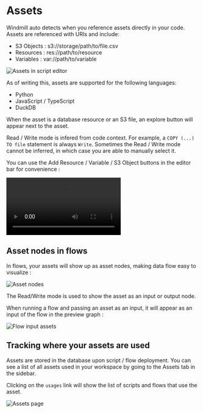 # Assets

Windmill auto detects when you reference assets directly in your code. Assets are referenced with URIs and include:

- S3 Objects : s3://storage/path/to/file.csv
- Resources : res://path/to/resource
- Variables : var://path/to/variable

![Assets in script editor](./assets_in_script_editor.png 'Assets in script editor')

As of writing this, assets are supported for the following languages:

- Python
- JavaScript / TypeScript
- DuckDB

When the asset is a database resource or an S3 file, an explore button will appear next to the asset.

Read / Write mode is infered from code context.
For example, a `COPY (...) TO file` statement is always `Write`.
Sometimes the Read / Write mode cannot be inferred, in which case you are able to manually select it.

You can use the Add Resource / Variable / S3 Object buttons in the editor bar for convenience :

<video
	className="border-2 rounded-lg object-cover w-full h-full dark:border-gray-800"
	autoPlay
	controls
	id="main-video"
	src="/videos/assets_demo.mp4"
/>

## Asset nodes in flows

In flows, your assets will show up as asset nodes, making data flow easy to visualize :

![Asset nodes](./asset_nodes.png 'Asset nodes')

The Read/Write mode is used to show the asset as an input or output node.

When running a flow and passing an asset as an input, it will appear as an input of the flow in the preview graph :

![Flow input assets](./flow_input_assets.png 'Flow input assets')

## Tracking where your assets are used

Assets are stored in the database upon script / flow deployment.
You can see a list of all assets used in your workspace by going to the Assets tab in the sidebar.

Clicking on the `usages` link will show the list of scripts and flows that use the asset.

![Assets page](./assets_page.png 'Assets page')
